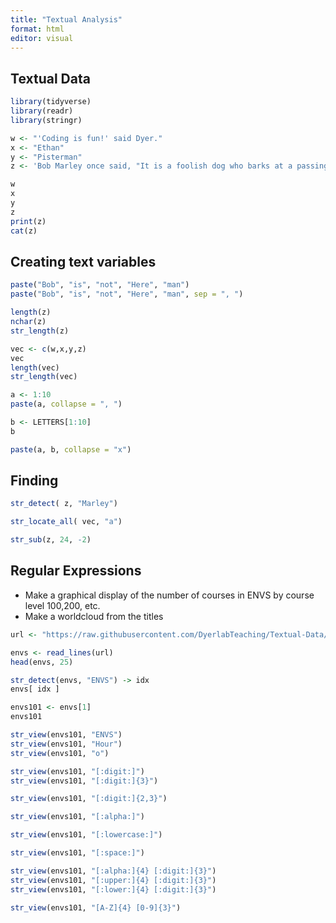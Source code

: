 ```yaml
---
title: "Textual Analysis"
format: html
editor: visual
---
```


## Textual Data
```r
library(tidyverse)
library(readr)
library(stringr)
```




```r
w <- "'Coding is fun!' said Dyer."
x <- "Ethan"
y <- "Pisterman"
z <- 'Bob Marley once said, "It is a foolish dog who barks at a passing bird."'

w
x
y
z
print(z)
cat(z)
```

## Creating text variables 
```r
paste("Bob", "is", "not", "Here", "man")
paste("Bob", "is", "not", "Here", "man", sep = ", ")
```

```r
length(z)
nchar(z)
str_length(z)
```
```r
vec <- c(w,x,y,z)
vec
length(vec)
str_length(vec)
```
```r
a <- 1:10
paste(a, collapse = ", ")

b <- LETTERS[1:10]
b

paste(a, b, collapse = "x")
```


## Finding
```r
str_detect( z, "Marley")
```


```r
str_locate_all( vec, "a")
```

```r
str_sub(z, 24, -2)
```



## Regular Expressions

- Make a graphical display of the number of courses in ENVS by course level 100,200, etc.
- Make a worldcloud from the titles

```r
url <- "https://raw.githubusercontent.com/DyerlabTeaching/Textual-Data/refs/heads/main/data/ENVSclasses.txt?token=GHSAT0AAAAAACWO27UIA46V72P7DBZEP5EKZYZFFXQ"

envs <- read_lines(url)
head(envs, 25)
```

```r
str_detect(envs, "ENVS") -> idx
envs[ idx ]
```

```r
envs101 <- envs[1]
envs101
```



```r
str_view(envs101, "ENVS")
str_view(envs101, "Hour")
str_view(envs101, "o")

str_view(envs101, "[:digit:]")
str_view(envs101, "[:digit:]{3}")

str_view(envs101, "[:digit:]{2,3}")
```

```r
str_view(envs101, "[:alpha:]")
```


```r
str_view(envs101, "[:lowercase:]")
```


```r
str_view(envs101, "[:space:]")
```

```r
str_view(envs101, "[:alpha:]{4} [:digit:]{3}")
str_view(envs101, "[:upper:]{4} [:digit:]{3}")
str_view(envs101, "[:lower:]{4} [:digit:]{3}")
```

```r
str_view(envs101, "[A-Z]{4} [0-9]{3}")
```

